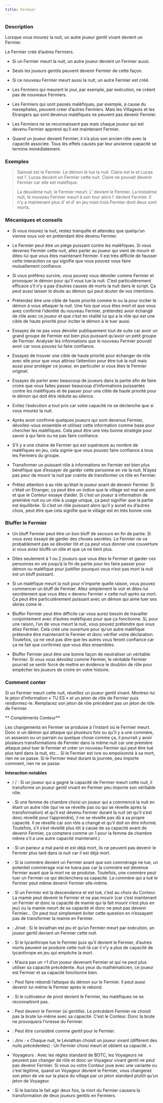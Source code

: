 ```yaml
---
title: Fermier
---
```



<Role FERMIER header />

### Description

Lorsque vous mourez la nuit, un autre joueur gentil vivant devient un Fermier.

Le Fermier créé d’autres Fermiers.

-   Si un Fermier meurt la nuit, un autre joueur devient un Fermier aussi.

-   Seuls les joueurs gentils peuvent devenir Fermier de cette façon.

-   Si ce nouveau Fermier meurt aussi la nuit, un autre Fermier est créé.

-   Les Fermiers qui meurent le jour, par exemple, par exécution, ne créent pas de nouveaux Fermiers.  

-   Les Fermiers qui sont passés maléfiques, par exemple, à cause du mezepheles, peuvent créer d’autres Fermiers. Mais les Villageois et les Etrangers qui sont devenus maléfiques ne peuvent pas devenir Fermier.

-   Les Fermiers ne se reconnaissent pas mais chaque joueur qui est devenu Fermier apprend qu’il est maintenant Fermier.

-   Quand un joueur devient Fermier, il n’a plus son ancien rôle avec la capacité associée. Tous les effets causés par leur ancienne capacité se termine immédiatement.

### Exemples

> Samuel est le Fermier. Le démon le tue la nuit. Claire est le <Role PROPHETE_DE_L_EFFROI /> et Lucas est l’<Role ALCHIMISTE />. Lucas devient un Fermier cette nuit. Claire ne pouvait devenir Fermier car elle est maléfique.

> La deuxième nuit, le Fermier meurt. L’<Role ENFANT_DE_CHOEUR /> devient le Fermier. La troisième nuit, le nouveau Fermier meurt à son tour alors l’<Role HERETIQUE /> devient Fermier. Il n’y a maintenant plus d’<Role HERETIQUE /> et d’<Role ENFANT_DE_CHOEUR /> en jeu mais trois Fermier dont deux sont morts.

### Mécaniques et conseils

- Si vous mourez la nuit, restez tranquille et attendez que quelqu’un vienne vous voir en prétendant être devenu Fermier.

- Le Fermier peut être un piège puissant contre les maléfiques. Si vous devenez Fermier cette nuit, allez parler au joueur qui vient de mourir et dites-lui que vous êtes maintenant Fermier. Il est très difficile de fausser cette interaction ce qui signifie que vous pouvez vous faire mutuellement confiance.

- Si vous préférez survire, vous pouvez vous dévoiler comme Fermier et provoquer le démon pour qu’il vous tue la nuit. C’est particulièrement efficace s’il n’y a pas d’autres causes de morts la nuit dans le script. Ça peut aussi laisser le doute au démon qui peut douter de vos intentions.

- Prétendez être une cible de haute priorité comme le <Role CHASSEUR_DE_PRIMES /> ou la <Role VOYANTE /> pour inciter le démon à vous attaquer la nuit. Une fois que vous êtes mort et que vous avez confirmé l’identité du nouveau Fermier, prétendez avoir échangé de rôle avec ce joueur et que c’est en réalité lui qui a le rôle qui est une cible de haute priorité pour inciter le démon à le tuer aussi.

- Essayez de ne pas vous dévoiler publiquement tout de suite car avoir un grand groupe de Fermier est bien plus puissant qu’avoir un petit groupe de Fermier. Analyser les informations que le nouveau Fermier pouvait avoir car vous pouvez lui faire confiance.

- Essayez de trouver une cible de haute priorité pour échanger de rôle avec elle pour que vous attiriez l’attention pour être tué la nuit mais aussi pour protéger ce joueur, en particulier si vous êtes le Fermier originel. 

- Essayez de parler avec beaucoup de joueurs dans la partie afin de faire croire que vous faites passer beaucoup d’informations puissantes contre les maléfiques et de passer pour une cible de haute priorité pour le démon qui doit être réduite au silence.

- Evitez l’exécution a tout prix car votre capacité ne se déclenche que si vous mourez la nuit.

- Après avoir confirmé quelques joueurs qui sont devenus Fermier, dévoilez-vous ensemble et utilisez cette information comme base pour chercher les maléfiques. Cela peut être une très bonne stratégie pour savoir à qui faire ou ne pas faire confiance. 

- S’il y a une chaine de Fermier qui est supérieure au nombre de maléfiques en jeu, cela signiie que vous pouvez faire confiance à tous les Fermiers du groupe.

- Transformer un puissant rôle à informations en Fermier est bien plus bénéfique que d’essayer de garder cette personne en vie la nuit. N’ayez pas peur de mourir la nuit par crainte de transformer ce rôle en Fermier.

- Prêtez attention à au rôle qu’était le joueur avant de devenir Fermier. Si c’était un Etranger, ça peut être un indice que le village est mal en point et que le Conteur essaye d’aider. Si c’est un joueur à information de première nuit ou un rôle à usage unique, ça peut signifier que la partie est équilibrée. Si c’est un rôle puissant alors qu’il y aurait eu d’autres choix, peut être que cela signifie que le village est en très bonne voie. 

### Bluffer le Fermier

- Un bluff Fermier peut être un bon bluff de secours en fin de partie. Si vous avez essayé de garder des choses secrètes. Le Fermier ne va probablement pas se dévoiler tôt et ça peut vous donner une couverture si vous aviez bluffé un rôle et que ça ne tient plus.

- Dites seulement à 1 ou 2 joueurs que vous êtes le Fermier et garder ces personnes en vie jusqu’à la fin de partie pour les faire passer pour démon ou maléfique pour justifier pourquoi vous n’est pas mort la nuit est un bluff puissant.

- Si un maléfique meurt la nuit pour n’importe quelle raison, vous pouvez commencer un bluff de Fermier. Allez simplement le voir et dites-lui secrètement que vous êtes « devenu Fermier » cette nuit après sa mort. Ça peut être particulièrement puissant avec un démon qui aime tuer ses sbires come le <Role VIGORMORTIS />.

- Bluffer Fermier peut être difficile car vous aurez besoin de travailler conjointement avec d’autres maléfiques pour que ça fonctionne. Si, pour une raison, l’un de vous meurt la nuit, vous pouvez prétendre que vous étiez Fermier. Cela créé une ouverture pour qu’un autre maléfique prétendre être maintenant le Fermier et donc vérifier votre déclaration. Toutefois, ça ne veut pas dire que les autres vous feront confiance car ça ne fait que confirmez que vous êtes ensembles.

- Bluffer Fermier peut être une bonne façon de neutraliser un véritable Fermier. Si vous vous dévoilez comme Fermier, le véritable Fermier pourrait se sentir forcé de mettre en évidence le doublon de rôle pour empêcher les joueurs de croire en votre histoire.

### Comment conter

Si un Fermier meurt cette nuit, réveillez un joueur gentil vivant. Montrez-lui le jeton d’information « TU ES » et un jeton de rôle de Fermier puis rendormez-le. Remplacez son jeton de rôle précédent pas un jeton de rôle de Fermier.

** Compléments Conteur**

Les changements en Fermier se produise à l’instant où le Fermier meurt. Donc si un démon qui attaque qui plusieurs fois ou qu’il y a une commère, un assassin ou un parrain ou quelque chose comme ça, il pourrait y avoir plusieurs transformations de Fermier dans la même nuit car une première attaque peut tuer le Fermier et créer un nouveau Fermier qui peut être tué plus tard dans la nuit, etc... Si le Fermier est ivre ou empoisonné à sa mort, rien ne se passe. Si le Fermier meut durant la journée, peu importe comment, rien ne se passe.

**Interaction notables**

- <Role CANNIBALE /> / <Role FAUSSAIRE /> / <Role PIXIE /> : Si un joueur qui a gagné la capacité de Fermier meurt cette nuit, il transforme un joueur gentil vivant en Fermier peu importe son véritable rôle.

- <Role FEMME_DE_CHAMBRE /> : Si une femme de chambre choisi un joueur qui a commencé la nuit en étant un autre rôle (qui ne se réveille pas ou qui se réveille après la transformation) et qu’il est devenu Fermier durant la nuit (et qu’il s’est donc réveillé pour l’apprendre), il ne se réveille pas dû à sa propre capacité. Il se réveille car son rôle a changé et qu’il doit en être informé. Toutefois, s’il s’est réveillé plus tôt à cause de sa capacité avant de devenir Fermier, ça comptera comme un 1 pour la femme de chambre même s’il a une autre capacité maintenant.)

- <Role PARIEUR /> : Si un parieur a mal parié et est déjà mort, ils ne peuvent pas devenir le Fermier plus tard dans la nuit car il est déjà mort.

- <Role COMMERE /> : Si la commère devient un Fermier avant que son commérage ne tue, un potentiel commérage vrai ne tuera pas car la commère est devenue Fermier avant que la mort ne se produise. Toutefois, une commère peut tuer un Fermier ce qui déclenchera sa capacité. La commère qui a tué le Fermier peut même devenir Fermier elle-même.

- <Role MAMIE /> : Si un Fermier est la descendance et est tué, c’est au choix du Conteur. La mamie peut devenir le Fermier et ne pas mourir (car c’est maintenant un Fermier et donc la capacité de mamie qui la fait mourir n’est plus en jeu) ou la mamie meurt de sa capacité et donc ne peut pas devenir Fermier… On peut tout simplement éviter cette question en n’essayant pas de transformer la mamie en Fermier.

- <Role LEVIATHAN /> : Jinxé : Si le leviathan est jeu et qu’un Fermier meurt par exécution, un joueur gentil deviant un Fermier cette nuit.

- <Role LYCANTHROPE /> : Si le lycanthrope tue le Fermier puis qu’il devient le Fermier, d’autres morts peuvent se produire cette nuit-là car il n’y a plus de capacité de lycanthrope en jeu qui empêche la mort.

- <Role MATHEMATICIEN /> : N’aura pas un +1 d’un joueur devenant Fermier et qui ne peut plus utiliser sa capacité précédente. Aux yeux du mathématicien, ce joueur est Fermier et sa capacité fonctionne bien.

- <Role MAIRE /> : Peut faire rebondi l’attaque du démon sur le Fermier. Il peut aussi devenir lui-même le Fermier après le rebond.

- <Role CULTIVATEUR_DE_PAVOT /> : Si le cultivateur de pivot devient le Fermier, les maléfiques ne se reconnaitront pas.

- <Role BRUTE /> : Peut devenir le Fermier (si gentille). Le précédent Fermier ne choisit pas la brute lui-même avec sa capacité. C’est le Conteur. Donc la brute ne provoquera l’ivresse du Fermier.

- <Role ESPION /> : Peut être considéré comme gentil pour le Fermier.

- <Role LEVIATHAN /> : Jinx : « Chaque nuit, le Léviathan choisit un joueur vivant (différent des nuits précédentes) : Un Fermier choisi meurt et obtient sa capacité. »

- Voyageurs : Avec les règles standard de BOTC, les Voyageurs ne peuvent pas changer de rôle et donc un Voyageur vivant gentil ne peut pas devenir Fermier. Si vous ou votre Conteur joue avec une variante ou c’est légitime, quand un Voyageur devient le Fermier, vous changerez son jeton de vie sur la place du village par un jeton standard plutôt qu’un jeton de Voyageur.

- <Role BARISTA /> : Si le barista le fait agir deux fois, la mort du Fermier causera la transformation de deux joueurs gentils en Fermiers.
